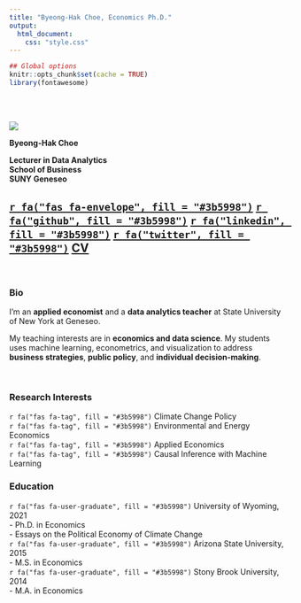 ```yaml
---
title: "Byeong-Hak Choe, Economics Ph.D."
output:
  html_document:
    css: "style.css"
---
```

```r
## Global options
knitr::opts_chunk$set(cache = TRUE)
library(fontawesome)
```


<br><br>

<div class="column-left">

<div class="image-cropper">
  <img src="img/bchoe2020.png"  />
</div>


**Byeong-Hak Choe**

<div class="hLine"></div>

**Lecturer in Data Analytics**<br>
**School of Business**<br>
**SUNY Geneseo** 

<h2>
[`r fa("fas fa-envelope", fill = "#3b5998")`](mailto: bchoe@geneseo.edu){target="_blank"} [`r fa("github", fill = "#3b5998")`](https://github.com/bcecon){target="_blank"} [`r fa("linkedin", fill = "#3b5998")`](https://www.linkedin.com/in/byeong-hak-choe-28471172){target="_blank"} [`r fa("twitter", fill = "#3b5998")`](https://twitter.com/climate_econ){target="_blank"} [**CV**](choe_cv.pdf){target="_blank"}
</h2>

<br>

</div>



<div class="column-center">


<div class="verticalLine"></div>

</div>


<div class="column-right">


### Bio

<div class="br2"></div>


I'm an **applied economist** and a **data analytics teacher** at State University of New York at Geneseo.

<!-- <div class="br2"></div> -->

<!-- My research interest lies in **causal inference** with **machine learning**, **climate change**, and **the environment**.  -->

<div class="br2"></div>

My teaching interests are in **economics and data science**. My students uses machine learning, econometrics, and visualization to address **business strategies**, **public policy**, and **individual decision-making**.

<br>

<div class="column-left2">
### Research Interests
`r fa("fas fa-tag", fill = "#3b5998")` Climate Change Policy<br>
`r fa("fas fa-tag", fill = "#3b5998")` Environmental and Energy Economics<br>
`r fa("fas fa-tag", fill = "#3b5998")` Applied Economics<br>
`r fa("fas fa-tag", fill = "#3b5998")` Causal Inference with Machine Learning
</div>

<div class="column-center2">
</div>

<div class="column-right2">
### Education
`r fa("fas fa-user-graduate", fill = "#3b5998")` University of Wyoming, 2021<br>
  - Ph.D. in Economics<br>
  - Essays on the Political Economy of Climate Change<br>
`r fa("fas fa-user-graduate", fill = "#3b5998")` Arizona State University, 2015<br>
  - M.S. in Economics<br> 
`r fa("fas fa-user-graduate", fill = "#3b5998")` Stony Brook University, 2014<br>
  - M.A. in Economics<br> 
</div>

</div>

